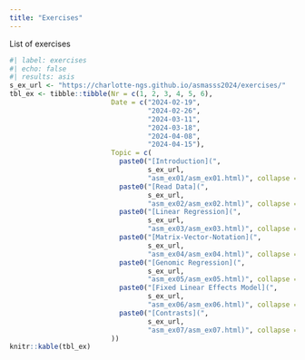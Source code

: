 ```yaml
---
title: "Exercises"
---
```


List of exercises

```r
#| label: exercises
#| echo: false
#| results: asis
s_ex_url <- "https://charlotte-ngs.github.io/asmasss2024/exercises/"
tbl_ex <- tibble::tibble(Nr = c(1, 2, 3, 4, 5, 6),
                         Date = c("2024-02-19",
                                  "2024-02-26",
                                  "2024-03-11",
                                  "2024-03-18",
                                  "2024-04-08",
                                  "2024-04-15"),
                         Topic = c(
                           paste0("[Introduction](", 
                                  s_ex_url,
                                  "asm_ex01/asm_ex01.html)", collapse = ""),
                           paste0("[Read Data](",
                                  s_ex_url,
                                  "asm_ex02/asm_ex02.html)", collapse = ""),
                           paste0("[Linear Regression](",
                                  s_ex_url,
                                  "asm_ex03/asm_ex03.html)", collapse = ""),
                           paste0("[Matrix-Vector-Notation](",
                                  s_ex_url,
                                  "asm_ex04/asm_ex04.html)", collapse = ""),
                           paste0("[Genomic Regression](",
                                  s_ex_url,
                                  "asm_ex05/asm_ex05.html)", collapse = ""),
                           paste0("[Fixed Linear Effects Model](",
                                  s_ex_url, 
                                  "asm_ex06/asm_ex06.html)", collapse = ""),
                           paste0("[Contrasts](",
                                  s_ex_url,
                                  "asm_ex07/asm_ex07.html)", collapse = "")
                         ))
knitr::kable(tbl_ex)
```

